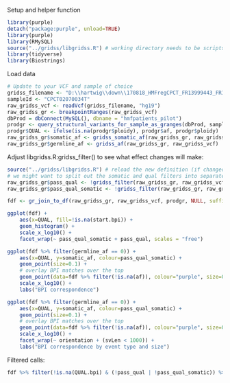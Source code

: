 Setup and helper function
```r
library(purple)
detach("package:purple", unload=TRUE)
library(purple)
library(RMySQL)
source("../gridss/libgridss.R") # working directory needs to be scripts/analysisscripts
library(tidyverse)
library(Biostrings)
```
Load data
```r
# Update to your VCF and sample of choice
gridss_filename <- "D:\\hartwig\\down\\170818_HMFregCPCT_FR13999443_FR15410927_CPCT02070034/structuralVariants/gridss/CPCT02070034R_CPCT02070034T/CPCT02070034R_CPCT02070034T.gridss.vcf"
sampleId <- "CPCT02070034T"
raw_gridss_vcf <- readVcf(gridss_filename, "hg19")
raw_gridss_gr <- breakpointRanges(raw_gridss_vcf)
dbProd = dbConnect(MySQL(), dbname = "hmfpatients_pilot")
prodgr <- query_structural_variants_for_sample_as_granges(dbProd, sampleId)
prodgr$QUAL <- ifelse(is.na(prodgr$ploidy), prodgr$af, prodgr$ploidy)
raw_gridss_gr$somatic_af <- gridss_somatic_af(raw_gridss_gr, raw_gridss_vcf)
raw_gridss_gr$germline_af <- gridss_af(raw_gridss_gr, raw_gridss_vcf)
```

Adjust libgridss.R:gridss_filter() to see what effect changes will make:

```r
source("../gridss/libgridss.R") # reload the new definition (if changed)
# we might want to split out the somatic and qual filters into separate functions
raw_gridss_gr$pass_qual <- !gridss_filter(raw_gridss_gr, raw_gridss_vcf, somatic_filters=FALSE)
raw_gridss_gr$pass_qual_somatic <- !gridss_filter(raw_gridss_gr, raw_gridss_vcf, somatic_filters=TRUE)

fdf <- gr_join_to_df(raw_gridss_gr, raw_gridss_vcf, prodgr, NULL, suffix=c("", ".bpi"), maxgap=500, sizemargin=1)

```

```r

ggplot(fdf) +
	aes(x=QUAL, fill=!is.na(start.bpi)) +
	geom_histogram() +
	scale_x_log10() +
	facet_wrap(~ pass_qual_somatic + pass_qual, scales = "free")

ggplot(fdf %>% filter(germline_af == 0)) +
	aes(x=QUAL, y=somatic_af, colour=pass_qual_somatic) +
	geom_point(size=0.1) +
	# overlay BPI matches over the top
	geom_point(data=fdf %>% filter(!is.na(af)), colour="purple", size=0.2) +
	scale_x_log10() +
	labs("BPI correspondence")

ggplot(fdf %>% filter(germline_af == 0)) +
	aes(x=QUAL, y=somatic_af, colour=pass_qual_somatic) +
	geom_point(size=0.1) +
	# overlay BPI matches over the top
	geom_point(data=fdf %>% filter(!is.na(af)), colour="purple", size=0.2) +
	scale_x_log10() +
	facet_wrap(~ orientation + (svLen < 1000)) +
	labs("BPI correspondence by event type and size")
```

Filtered calls:
```r
fdf %>% filter(!is.na(QUAL.bpi) & (!pass_qual | !pass_qual_somatic)) %>% as.data.frame()
```

